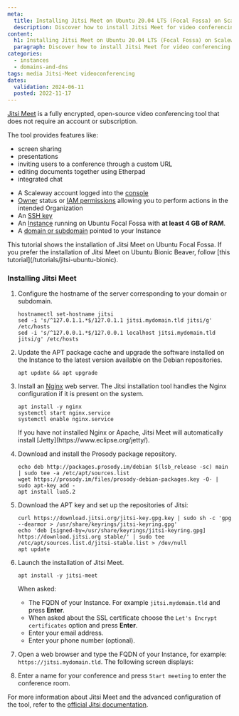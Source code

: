```yaml
---
meta:
  title: Installing Jitsi Meet on Ubuntu 20.04 LTS (Focal Fossa) on Scaleway Instances
  description: Discover how to install Jitsi Meet for video conferencing on Ubuntu 20.04 LTS (Focal Fossa) using Scaleway Instances. This detailed guide provides step-by-step instructions for a smooth setup process.
content:
  h1: Installing Jitsi Meet on Ubuntu 20.04 LTS (Focal Fossa) on Scaleway Instances
  paragraph: Discover how to install Jitsi Meet for video conferencing on Ubuntu 20.04 LTS (Focal Fossa) using Scaleway Instances. This detailed guide provides step-by-step instructions for a smooth setup process.
categories:
  - instances
  - domains-and-dns
tags: media Jitsi-Meet videoconferencing
dates:
  validation: 2024-06-11
  posted: 2022-11-17
---
```


[Jitsi Meet](https://jitsi.org/jitsi-meet/) is a fully encrypted, open-source video conferencing tool that does not require an account or subscription.

The tool provides features like:
* screen sharing
* presentations
* inviting users to a conference through a custom URL
* editing documents together using Etherpad
* integrated chat

<Macro id="requirements" />

- A Scaleway account logged into the [console](https://console.scaleway.com)
- [Owner](/identity-and-access-management/iam/concepts/#owner) status or [IAM permissions](/identity-and-access-management/iam/concepts/#permission) allowing you to perform actions in the intended Organization
- An [SSH key](/identity-and-access-management/organizations-and-projects/how-to/create-ssh-key/)
- An [Instance](/compute/instances/how-to/create-an-instance) running on Ubuntu Focal Fossa with **at least 4 GB of RAM**.
- A [domain or subdomain](/network/domains-and-dns/quickstart/) pointed to your Instance

<Message type="note">
  This tutorial shows the installation of Jitsi Meet on Ubuntu Focal Fossa. If you prefer the installation of Jitsi Meet on Ubuntu Bionic Beaver, follow [this tutorial](/tutorials/jitsi-ubuntu-bionic).
</Message>

### Installing Jitsi Meet

1. Configure the hostname of the server corresponding to your domain or subdomain.
    ```
    hostnamectl set-hostname jitsi
    sed -i 's/^127.0.1.1.*$/127.0.1.1 jitsi.mydomain.tld jitsi/g' /etc/hosts
    sed -i 's/^127.0.0.1.*$/127.0.0.1 localhost jitsi.mydomain.tld jitsi/g' /etc/hosts
    ```
2. Update the APT package cache and upgrade the software installed on the Instance to the latest version available on the Debian repositories.
    ```
    apt update && apt upgrade
    ```
3. Install an [Nginx](https://nginx.org) web server. The Jitsi installation tool handles the Nginx configuration if it is present on the system.
    ```
    apt install -y nginx
    systemctl start nginx.service
    systemctl enable nginx.service
    ```

    <Message type="important">
        If you have not installed Nginx or Apache, Jitsi Meet will automatically install [Jetty](https://www.eclipse.org/jetty/).
    </Message>

4. Download and install the Prosody package repository.
    ```
    echo deb http://packages.prosody.im/debian $(lsb_release -sc) main | sudo tee -a /etc/apt/sources.list
    wget https://prosody.im/files/prosody-debian-packages.key -O- | sudo apt-key add -
    apt install lua5.2
    ```
5. Download the APT key and set up the repositories of Jitsi:
    ```
    curl https://download.jitsi.org/jitsi-key.gpg.key | sudo sh -c 'gpg --dearmor > /usr/share/keyrings/jitsi-keyring.gpg'
    echo 'deb [signed-by=/usr/share/keyrings/jitsi-keyring.gpg] https://download.jitsi.org stable/' | sudo tee /etc/apt/sources.list.d/jitsi-stable.list > /dev/null
    apt update
    ```
6. Launch the installation of Jitsi Meet.
    ```
    apt install -y jitsi-meet
    ```

    When asked:

    - The FQDN of your Instance. For example `jitsi.mydomain.tld` and press **Enter**.
    - When asked about the SSL certificate choose the `Let's Encrypt certificates` option and press **Enter**.
    - Enter your email address.
    - Enter your phone number (optional).
7. Open a web browser and type the FQDN of your Instance, for example: `https://jitsi.mydomain.tld`. The following screen displays:
    <Lightbox src="scaleway-jitsi_home.webp" alt="" />
8. Enter a name for your conference and press `Start meeting` to enter the conference room.
    <Lightbox src="scaleway-jitsi-meet-conf-call.webp" alt="" />

For more information about Jitsi Meet and the advanced configuration of the tool, refer to the [official Jitsi documentation](https://jitsi.github.io/handbook/docs/intro/).